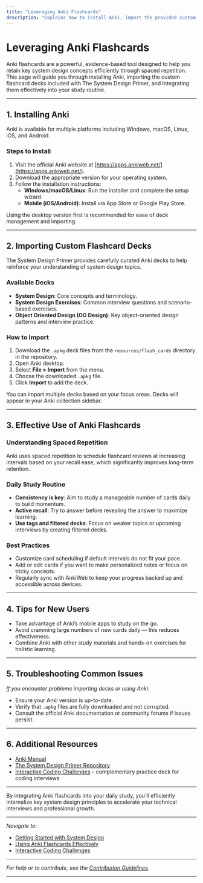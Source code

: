 ```yaml
---
title: "Leveraging Anki Flashcards"
description: "Explains how to install Anki, import the provided custom flashcard decks, and use spaced repetition effectively. Details the available decks and gives tips for integrating them into daily study routines."
---
```


# Leveraging Anki Flashcards

Anki flashcards are a powerful, evidence-based tool designed to help you retain key system design concepts efficiently through spaced repetition. This page will guide you through installing Anki, importing the custom flashcard decks included with The System Design Primer, and integrating them effectively into your study routine.

---

## 1. Installing Anki

Anki is available for multiple platforms including Windows, macOS, Linux, iOS, and Android.

### Steps to Install

1. Visit the official Anki website at [https://apps.ankiweb.net/](https://apps.ankiweb.net/).
2. Download the appropriate version for your operating system.
3. Follow the installation instructions:
   - **Windows/macOS/Linux**: Run the installer and complete the setup wizard.
   - **Mobile (iOS/Android)**: Install via App Store or Google Play Store.

<Tip>
Using the desktop version first is recommended for ease of deck management and importing.
</Tip>

---

## 2. Importing Custom Flashcard Decks

The System Design Primer provides carefully curated Anki decks to help reinforce your understanding of system design topics.

### Available Decks

- **System Design**: Core concepts and terminology.
- **System Design Exercises**: Common interview questions and scenario-based exercises.
- **Object Oriented Design (OO Design)**: Key object-oriented design patterns and interview practice.

### How to Import

1. Download the `.apkg` deck files from the `resources/flash_cards` directory in the repository.
2. Open Anki desktop.
3. Select **File > Import** from the menu.
4. Choose the downloaded `.apkg` file.
5. Click **Import** to add the deck.

<Tip>
You can import multiple decks based on your focus areas. Decks will appear in your Anki collection sidebar.
</Tip>

---

## 3. Effective Use of Anki Flashcards

### Understanding Spaced Repetition

Anki uses spaced repetition to schedule flashcard reviews at increasing intervals based on your recall ease, which significantly improves long-term retention.

### Daily Study Routine

- **Consistency is key**: Aim to study a manageable number of cards daily to build momentum.
- **Active recall**: Try to answer before revealing the answer to maximize learning.
- **Use tags and filtered decks**: Focus on weaker topics or upcoming interviews by creating filtered decks.

### Best Practices

- Customize card scheduling if default intervals do not fit your pace.
- Add or edit cards if you want to make personalized notes or focus on tricky concepts.
- Regularly sync with AnkiWeb to keep your progress backed up and accessible across devices.

---

## 4. Tips for New Users

- Take advantage of Anki’s mobile apps to study on the go.
- Avoid cramming large numbers of new cards daily — this reduces effectiveness.
- Combine Anki with other study materials and hands-on exercises for holistic learning.

---

## 5. Troubleshooting Common Issues

*If you encounter problems importing decks or using Anki:*

- Ensure your Anki version is up-to-date.
- Verify that `.apkg` files are fully downloaded and not corrupted.
- Consult the official Anki documentation or community forums if issues persist.

---

## 6. Additional Resources

- [Anki Manual](https://docs.ankiweb.net/)
- [The System Design Primer Repository](https://github.com/donnemartin/system-design-primer)
- [Interactive Coding Challenges](https://github.com/donnemartin/interactive-coding-challenges) – complementary practice deck for coding interviews

---

By integrating Anki flashcards into your daily study, you’ll efficiently internalize key system design principles to accelerate your technical interviews and professional growth.


---

*Navigate to:*

- [Getting Started with System Design](../guides/core-study-workflows/getting-started-system-design)
- [Using Anki Flashcards Effectively](../guides/core-study-workflows/using-anki-flashcards-effectively)
- [Interactive Coding Challenges](https://github.com/donnemartin/interactive-coding-challenges)


---

*For help or to contribute, see the [Contribution Guidelines](../faq/support-community-help/contribution-faq).*

---